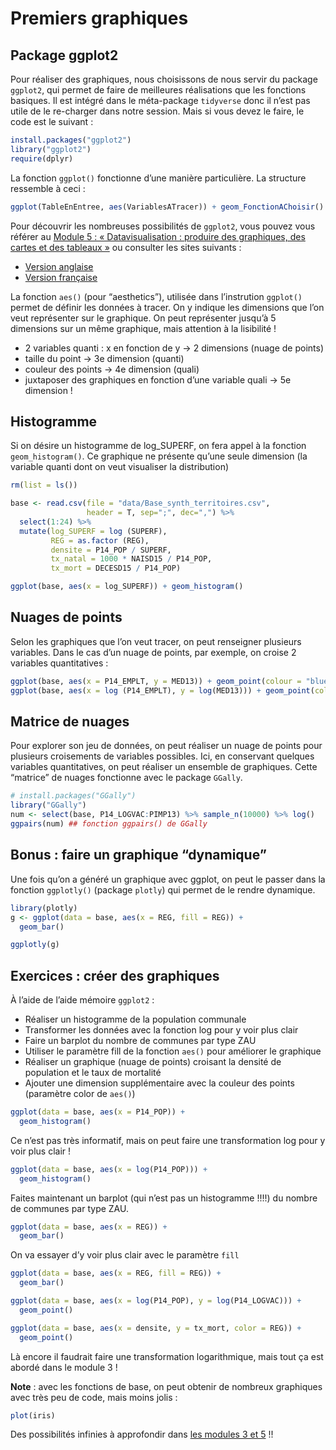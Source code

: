 # Premiers graphiques

## Package ggplot2
Pour réaliser des graphiques, nous choisissons de nous servir du package `ggplot2`, qui permet de faire de meilleures réalisations que les fonctions basiques. Il est intégré dans le méta-package `tidyverse` donc il n'est pas utile de le re-charger dans notre session. Mais si vous devez le faire, le code est le suivant :

```r
install.packages("ggplot2")
library("ggplot2")
require(dplyr)
```

La fonction `ggplot()` fonctionne d'une manière particulière. La structure ressemble à ceci :

```r
ggplot(TableEnEntree, aes(VariablesATracer)) + geom_FonctionAChoisir()
```

Pour découvrir les nombreuses possibilités de `ggplot2`, vous pouvez vous référer au [Module 5 : « Datavisualisation : produire des graphiques, des cartes et des tableaux »](https://rawgit.com/MTES-MCT/parcours-r/master/Supports_formations/m5_valorisation_des_donnees/_book/index.html) ou consulter les sites suivants :

- [Version anglaise](http://www.sthda.com/english/wiki/ggplot2-barplots-quick-start-guide-r-software-and-data-visualization)
- [Version française](http://www.sthda.com/french/wiki/ggplot2)

La fonction `aes()` (pour "aesthetics"), utilisée dans l'instrution `ggplot()` permet de définir les données à tracer. On y indique les dimensions que l'on veut représenter sur le graphique. On peut représenter jusqu'à 5 dimensions sur un même graphique, mais attention à la lisibilité !

- 2 variables quanti : x en fonction de y $\rightarrow$ 2 dimensions (nuage de points)
- taille du point $\rightarrow$ 3e dimension (quanti)
- couleur des points $\rightarrow$ 4e dimension (quali)
- juxtaposer des graphiques en fonction d'une variable quali $\rightarrow$ 5e dimension !

## Histogramme
Si on désire un histogramme de log_SUPERF, on fera appel à la fonction `geom_histogram()`. Ce graphique ne présente qu'une seule dimension (la variable quanti dont on veut visualiser la distribution)

```r
rm(list = ls())

base <- read.csv(file = "data/Base_synth_territoires.csv",
                 header = T, sep=";", dec=",") %>% 
  select(1:24) %>% 
  mutate(log_SUPERF = log (SUPERF),
         REG = as.factor (REG),
         densite = P14_POP / SUPERF,
         tx_natal = 1000 * NAISD15 / P14_POP,
         tx_mort = DECESD15 / P14_POP)

ggplot(base, aes(x = log_SUPERF)) + geom_histogram()
```

## Nuages de points

Selon les graphiques que l'on veut tracer, on peut renseigner plusieurs variables. Dans le cas d'un nuage de points, par exemple, on croise 2 variables quantitatives :

```r
ggplot(base, aes(x = P14_EMPLT, y = MED13)) + geom_point(colour = "blue")
ggplot(base, aes(x = log (P14_EMPLT), y = log(MED13))) + geom_point(colour = "blue")
```


## Matrice de nuages

Pour explorer son jeu de données, on peut réaliser un nuage de points pour plusieurs croisements de variables possibles. Ici, en conservant quelques variables quantitatives, on peut réaliser un ensemble de graphiques. Cette "matrice" de nuages fonctionne avec le package `GGally`. 

```r
# install.packages("GGally")
library("GGally") 
num <- select(base, P14_LOGVAC:PIMP13) %>% sample_n(10000) %>% log() 
ggpairs(num) ## fonction ggpairs() de GGally
```

## Bonus : faire un graphique "dynamique"

Une fois qu'on a généré un graphique avec ggplot, on peut le passer dans la fonction `ggplotly()` (package `plotly`) qui permet de le rendre dynamique. 

```r
library(plotly)
g <- ggplot(data = base, aes(x = REG, fill = REG)) +
  geom_bar()

ggplotly(g)
```

## Exercices : créer des graphiques

À l'aide de l'aide mémoire `ggplot2` :

- Réaliser un histogramme de la population communale
- Transformer les données avec la fonction log pour y voir plus clair
- Faire un barplot du nombre de communes par type ZAU
- Utiliser le paramètre fill de la fonction `aes()` pour améliorer le graphique
- Réaliser un graphique (nuage de points) croisant la densité de population et le taux de mortalité
- Ajouter une dimension supplémentaire avec la couleur des points (paramètre color de `aes()`)

```r
ggplot(data = base, aes(x = P14_POP)) +
  geom_histogram()
```

Ce n'est pas très informatif, mais on peut faire une transformation log pour y voir plus clair !

```r
ggplot(data = base, aes(x = log(P14_POP))) +
  geom_histogram()
```

Faites maintenant un barplot (qui n'est pas un histogramme !!!!) du nombre de communes par type ZAU.

```r
ggplot(data = base, aes(x = REG)) +
  geom_bar()
```

On va essayer d'y voir plus clair avec le paramètre `fill`

```r
ggplot(data = base, aes(x = REG, fill = REG)) +
  geom_bar()
```


```r
ggplot(data = base, aes(x = log(P14_POP), y = log(P14_LOGVAC))) +
  geom_point()
```

```r
ggplot(data = base, aes(x = densite, y = tx_mort, color = REG)) +
  geom_point()
```

Là encore il faudrait faire une transformation logarithmique, mais tout ça est abordé dans le module 3 !

**Note** : avec les fonctions de base, on peut obtenir de nombreux graphiques avec très peu de code, mais moins jolis :

```r
plot(iris)
```

Des possibilités infinies à approfondir dans [les modules 3 et 5](https://mtes-mct.github.io/parcours-r/) !!